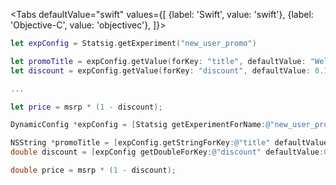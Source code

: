 
<Tabs
  defaultValue="swift"
  values={[
    {label: 'Swift', value: 'swift'},
    {label: 'Objective-C', value: 'objectivec'},
  ]}>
  <TabItem value="swift">

```swift
let expConfig = Statsig.getExperiment("new_user_promo")

let promoTitle = expConfig.getValue(forKey: "title", defaultValue: "Welcome to Statsig! Use discount code WELCOME10OFF for 10% off your first purchase!")
let discount = expConfig.getValue(forKey: "discount", defaultValue: 0.1)

...

let price = msrp * (1 - discount);
```

  </TabItem>
  <TabItem value="objectivec">

```objectivec
DynamicConfig *expConfig = [Statsig getExperimentForName:@"new_user_promo"];

NSString *promoTitle = [expConfig.getStringForKey:@"title" defaultValue:@"Welcome to Statsig! Use discount code WELCOME10OFF for 10% off your first purchase!"];
double discount = [expConfig getDoubleForKey:@"discount" defaultValue:0.1];

double price = msrp * (1 - discount);
```

  </TabItem>
</Tabs>
